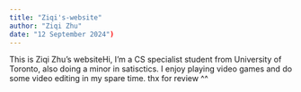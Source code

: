 ```yaml
---
title: "Ziqi's-website"
author: "Ziqi Zhu"
date: "12 September 2024")
---
```


This is Ziqi Zhu's websiteHi, I’m a CS specialist student from University of Toronto, also doing a minor in satisctics. I enjoy playing video games and do some video editing in my spare time. thx for review ^^
